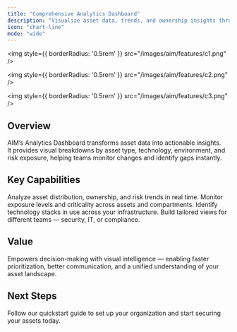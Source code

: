 ```yaml
---
title: "Comprehensive Analytics Dashboard"
description: "Visualize asset data, trends, and ownership insights through rich, interactive dashboards."
icon: "chart-line"
mode: "wide"
---
```


<img style={{ borderRadius: '0.5rem' }} src="/images/aim/features/c1.png" />


<img style={{ borderRadius: '0.5rem' }} src="/images/aim/features/c2.png" />


<img style={{ borderRadius: '0.5rem' }} src="/images/aim/features/c3.png" />


## Overview

AIM’s Analytics Dashboard transforms asset data into actionable insights.  
It provides visual breakdowns by asset type, technology, environment, and risk exposure, helping teams monitor changes and identify gaps instantly.

## Key Capabilities

<Columns cols={2}>
  <Card title="Interactive Charts" icon="bar-chart">
    Analyze asset distribution, ownership, and risk trends in real time.
  </Card>
  <Card title="Severity Insights" icon="flame">
    Monitor exposure levels and criticality across assets and compartments.
  </Card>
  <Card title="Technology Trends" icon="cpu">
    Identify technology stacks in use across your infrastructure.
  </Card>
  <Card title="Custom Views" icon="layout">
    Build tailored views for different teams — security, IT, or compliance.
  </Card>
</Columns>

## Value

Empowers decision-making with visual intelligence — enabling faster prioritization, better communication, and a unified understanding of your asset landscape.

## Next Steps

<Card title="Explore Live Demo Now" icon="arrow-right" href="https://suite.snapsec.co/demo">
  Follow our quickstart guide to set up your organization and start securing your assets today.
</Card>

